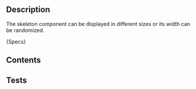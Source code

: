 
## Description
The skeleton component can be displayed in different sizes or its width can be randomized.

<Description>{Specs}</Description>

## Contents
<SpecsSkeletonContents />

## Tests
<SpecsSkeletonTests />
